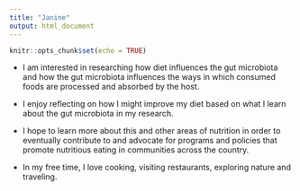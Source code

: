 ```yaml
---
title: "Janine"
output: html_document
---
```


```r
knitr::opts_chunk$set(echo = TRUE)
```

* I am interested in researching how diet influences the gut microbiota and how the gut microbiota influences the ways in which consumed foods are processed and absorbed by the host.

* I enjoy reflecting on how I might improve my diet based on what I learn about the gut microbiota in my research.

* I hope to learn more about this and other areas of nutrition in order to eventually contribute to and advocate for programs and policies that promote nutritious eating in communities across the country.

* In my free time, I love cooking, visiting restaurants, exploring nature and traveling.